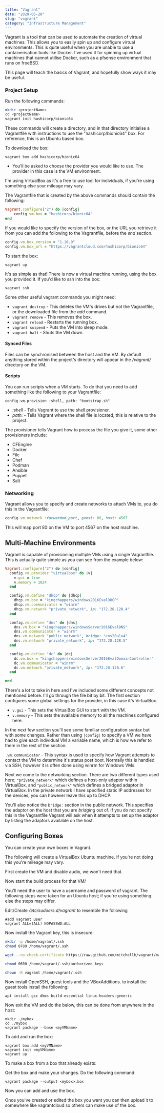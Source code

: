 ```yaml
---
title: "Vagrant"
date: "2020-05-28"
slug: "vagrant"
category: "Infrastructure Management"
---
```


Vagrant is a tool that can be used to automate the creation of virtual machines. This allows you to easily spin up and configure virtual environments. This is quite useful when you are unable to use a containerisation tools like Docker. I've used it for spinning up virtual machines that cannot utilise Docker, such as a pfsense environment that runs on freeBSD.

This page will teach the basics of Vagrant, and hopefully show ways it may be useful.

### Project Setup

 Run the following commands:

 ```bash
 mkdir <projectName>
 cd <projectName>
 vagrant init hashicorp/bionic64
 ```

 These commands will create a directory, and in that directory initialise a Vagrantfile with instructions to use the "hashicorp/bionic64" box. For reference, this is an Ubuntu based box. 

 To download the box:

 ```
 vagrant box add hashicorp/bionic64
 ```
 * You'll be asked to choose the provider you would like to use. The provider in this case is the VM environment. 
 
 I'm using VirtualBox as it's a free to use tool for individuals, if you're using something else your mileage may vary.

The Vagrantfile that is created by the above commands should contain the following:

```ruby
Vagrant.configure("2") do |config|
    config.vm.box = "hashicorp/bionic64"
end
```

If you would like to specify the version of the box, or the URL you retrieve it from you can add the following to the Vagrantfile, before the *end* section.

```ruby
config.vm.box_version = "1.10.0"
config.vm.box_url = "https://vagrantcloud.com/hashicorp/bionic64"
```

To start the box:

```
vagrant up
```

It's as simple as that! There is now a virtual machine running, using the box you provided it. If you'd like to ssh into the box:

```
vagrant ssh
```

Some other useful vagrant commands you might need:

* `vagrant destroy` - This deletes the VM's drives but not the Vagrantfile, or the downloaded file from the *add* command.
* `vagrant remove` - This removes the box.
* `vagrant reload` - Restarts the running box.
* `vagrant suspend` - Puts the VM into sleep mode.
* `vagrant halt` - Shuts the VM down.

#### Synced Files
Files can be synchronised between the host and the VM. By default anything stored within the project's directory will appear in the */vagrant/* directory on the VM.

#### Scripts
You can run scripts when a VM starts. To do that you need to add something like the following to your Vagrantfile:

```
config.vm.provision :shell, path: "bootstrap.sh"
```
* *:shell* - Tells Vagrant to use the shell provisioner.
* *path:* - Tells Vagrant where the shell file is located, this is relative to the project.

The provisioner tells Vagrant how to process the file you give it, some other provisioners include:
* CFEngine
* Docker
* File
* Chef
* Podman
* Ansible
* Puppet
* Salt

### Networking
Vagrant allows you to specify and create networks to attach VMs to, you do this in the Vagrantfile:

```ruby
config.vm.network :forwarded_port, guest: 80, host: 4567
```
This will map port 80 on the VM to port 4567 on the host machine.

## Multi-Machine Environments

Vagrant is capable of provisioning multiple VMs using a single Vagrantfile. This is actually quite simple as you can see from the example below:
```ruby
Vagrant.configure("2") do |config|
  config.vm.provider "virtualbox" do |v|
    v.gui = true
    v.memory = 1024
  end

  config.vm.define "dhcp" do |dhcp|
    dhcp.vm.box = "kingchappers/windows2016EvalDHCP"
    dhcp.vm.communicator = "winrm"
    dhcp.vm.network "private_network", ip: "172.28.128.4"
  end 

  config.vm.define "dns" do |dns|
    dns.vm.box = "kingchappers/windowsServer2016EvalDNS"
    dns.vm.communicator = "winrm"
    dns.vm.network "public_network", bridge: "ens20u1u4"
    dns.vm.network "private_network", ip: "172.28.128.5"
  end

  config.vm.define "dc" do |dc|
    dc.vm.box = "kingchappers/windowsServer2016EvalDomainController"
    dc.vm.communicator = "winrm"
    dc.vm.network "private_network", ip: "172.28.128.6"
  end

end
```
There's a lot to take in here and I've included some different concepts not mentioned before. I'll go through the file bit by bit. The first section configures some global settings for the provider, in this case it's VirtualBox. 

* `v.gui` - This sets the VirtualBox GUI to start with the VM.
* `v.memory` - This sets the available memory to all the machines configured here.

In the next few section you'll see some familiar configuration syntax but with some changes. Rather than using `|config|` to specify a VM we have had to give each individual VM a variable name, which is how we refer to them in the rest of the section. 

`.vm.communicator` - This syntax is used to specify how Vagrant attempts to contact the VM to determine it's status post boot. Normally this is handled via SSH, however it is often done using winrm for Windows VMs.

Next we come to the networking section. There are two different types used here; `"private_network"` which defines a host-only adaptor within VirtualBox, and `"public_network"` which defines a bridged adaptor in VirtualBox. In the private network I have specified static IP addresses for the devices, you can however leave this up to DHCP. 

You'll also notice the `bridge:` section in the public network. This specifies the adaptor on the host that you are *bridging* out of. If you do not specify this in the Vagrantfile Vagrant will ask when it attempts to set up the adaptor by listing the adaptors available on the host.

## Configuring Boxes
You can create your own boxes in Vagrant.

The following will create a VirtualBox Ubuntu machine. If you're not doing this you're mileage may vary.

First create the VM and disable audio, we won't need that. 

Now start the build process for that VM/

You'll need the user to have a username and password of vagrant. The following steps were taken for an Ubuntu host; if you're using something else the steps may differ.

Edit/Create */etc/sudoers.d/vagrant* to resemble the following
```
#add vagrant user
vagrant ALL=(ALL) NOPASSWD:ALL
```

Now install the Vagrant key, this is insecure.

```bash
mkdir -p /home/vagrant/.ssh
chmod 0700 /home/vagrant/.ssh

wget --no-check-certificate https://raw.github.com/mitchellh/vagrant/master/keys/vagrant.pub/ -O /home/vagrant/.ssh/authorized_keys

chmod 0600 /home/vagrant/.ssh/authorized_keys

chown -R vagrant /home/vagrant/.ssh
```

Now install OpenSSH, guest tools and the VBoxAdditions. to install the guest tools install the following:
```
apt install gcc dkms build-essential linux-headers-generic
```
Now exit the VM and do the below, this can be done from anywhere in the host:

```
mkdir ./mybox
cd ./mybox
vagrant package --base <myVMName>
```
To add and run the box:

```
vagrant box add <myVMName>
vagrant init <myVMName>
vagrant up
```

To make a box from a box that already exists:

Get the box and make your changes. Do the following command:
```
vagrant package --output <mybox>.box
```

Now you can add and use the box.

Once you've created or edited the box you want you can then upload it to somewhere like vagrantcloud so others can make use of the box. 